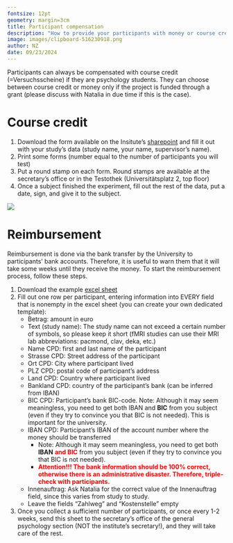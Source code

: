 ```yaml
---
fontsize: 12pt
geometry: margin=3cm
title: Participant compensation
description: "How to provide your participants with money or course credit for experiment participation"
image: images/clipboard-516230918.png
author: NZ
date: 09/23/2024
---
```


Participants can always be compensated with course credit (=Versuchsscheine) if they are psychology students. They can choose between course credit or money only if the project is funded through a grant (please discuss with Natalia in due time if this is the case).

# Course credit

1.  Download the form available on the Insitute's [sharepoint](https://sharepoint.uni-graz.at/sites/602/untersuchen/_layouts/15/WopiFrame2.aspx?sourcedoc=%7BFAA90B5A-5D5D-4DA2-A636-9FD2AE63A8D9%7D&file=Bestätigung_Untersuchung.pdf&action=default) and fill it out with your study's data (study name, your name, supervisor's name).
2.  Print some forms (number equal to the number of participants you will test)
3.  Put a round stamp on each form. Round stamps are available at the secretary's office or in the Testothek (Universitätsplatz 2, top floor)
4.  Once a subject finished the experiment, fill out the rest of the data, put a date, sign, and give it to the subject.

![](images/clipboard-516230918.png)

# Reimbursement

Reimbursement is done via the bank transfer by the University to participants' bank accounts. Therefore, it is useful to warn them that it will take some weeks until they receive the money. To start the reimbursement process, follow these steps.

1.  Download the example [excel sheet](https://github.com/visualneuroscience/visualneuroscience.github.io/tree/main/people/compensation/files/AWE_Form_example.xlsx)
2.  Fill out one row per participant, entering information into EVERY field that is nonempty in the excel sheet (you can create your own dedicated template):
    -   Betrag: amount in euro
    -   Text (study name): The study name can not exceed a certain number of symbols, so please keep it short (fMRI studies can use their MRI lab abbreviations: pacmond, clav, deka, etc.)
    -   Name CPD: first and last name of the participant
    -   Strasse CPD: Street address of the participant
    -   Ort CPD: City where participant lived
    -   PLZ CPD: postal code of participant's address
    -   Land CPD: Country where participant lived
    -   Bankland CPD: country of the participant's bank (can be inferred from IBAN)
    -   BIC CPD: Participant's bank BIC-code. Note: Although it may seem meaningless, you need to get both IBAN and **BIC** from you subject (even if they try to convince you that BIC is not needed). This is important for the university.
    -   IBAN CPD: Participant's IBAN of the account number where the money should be transferred
        -   Note: Although it may seem meaningless, you need to get both **IBAN** [**and BIC**]{style="color:red"} from you subject (even if they try to convince you that BIC is not needed).
        -   [**Attention!!! The bank information should be 100% correct, otherwise there is an administrative disaster. Therefore, triple-check with participants.**]{style="color:red"}
    -   Innenauftrag: Ask Natalia for the correct value of the Innenauftrag field, since this varies from study to study.
    -   Leave the fields "Zahlweg" and "Kostenstelle" empty
3.  Once you collect a sufficient number of participants, or once every 1-2 weeks, send this sheet to the secretary's office of the general psychology section (NOT the institute's secretary!), and they will take care of the rest.

